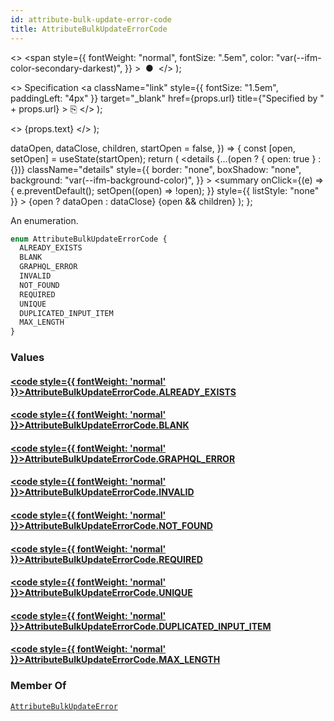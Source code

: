 ```yaml
---
id: attribute-bulk-update-error-code
title: AttributeBulkUpdateErrorCode
---
```


  <>
    <span
      style={{
        fontWeight: "normal",
        fontSize: ".5em",
        color: "var(--ifm-color-secondary-darkest)",
      }}
    >
      &nbsp;●&nbsp;
    </span>
  </>
);

  <>
    Specification
    <a
      className="link"
      style={{ fontSize: "1.5em", paddingLeft: "4px" }}
      target="\_blank"
      href={props.url}
      title={"Specified by " + props.url}
    >
      ⎘
    </a>
  </>
);

  <>
    <span className={props.class}>{props.text}</span>
  </>
);


  dataOpen,
  dataClose,
  children,
  startOpen = false,
}) => {
  const [open, setOpen] = useState(startOpen);
  return (
    <details
      {...(open ? { open: true } : {})}
      className="details"
      style={{
        border: "none",
        boxShadow: "none",
        background: "var(--ifm-background-color)",
      }}
    >
      <summary
        onClick={(e) => {
          e.preventDefault();
          setOpen((open) => !open);
        }}
        style={{ listStyle: "none" }}
      >
        {open ? dataOpen : dataClose}
      </summary>
      {open && children}
    </details>
  );
};

An enumeration.

```graphql
enum AttributeBulkUpdateErrorCode {
  ALREADY_EXISTS
  BLANK
  GRAPHQL_ERROR
  INVALID
  NOT_FOUND
  REQUIRED
  UNIQUE
  DUPLICATED_INPUT_ITEM
  MAX_LENGTH
}
```

### Values

#### [<code style={{ fontWeight: 'normal' }}>AttributeBulkUpdateErrorCode.<b>ALREADY_EXISTS</b></code>](#)

>

#### [<code style={{ fontWeight: 'normal' }}>AttributeBulkUpdateErrorCode.<b>BLANK</b></code>](#)

>

#### [<code style={{ fontWeight: 'normal' }}>AttributeBulkUpdateErrorCode.<b>GRAPHQL_ERROR</b></code>](#)

>

#### [<code style={{ fontWeight: 'normal' }}>AttributeBulkUpdateErrorCode.<b>INVALID</b></code>](#)

>

#### [<code style={{ fontWeight: 'normal' }}>AttributeBulkUpdateErrorCode.<b>NOT_FOUND</b></code>](#)

>

#### [<code style={{ fontWeight: 'normal' }}>AttributeBulkUpdateErrorCode.<b>REQUIRED</b></code>](#)

>

#### [<code style={{ fontWeight: 'normal' }}>AttributeBulkUpdateErrorCode.<b>UNIQUE</b></code>](#)

>

#### [<code style={{ fontWeight: 'normal' }}>AttributeBulkUpdateErrorCode.<b>DUPLICATED_INPUT_ITEM</b></code>](#)

>

#### [<code style={{ fontWeight: 'normal' }}>AttributeBulkUpdateErrorCode.<b>MAX_LENGTH</b></code>](#)

>

### Member Of

[`AttributeBulkUpdateError`](../../../api-storefront/attributes/objects/attribute-bulk-update-error) <Badge class="badge badge--secondary" text="object"/>
